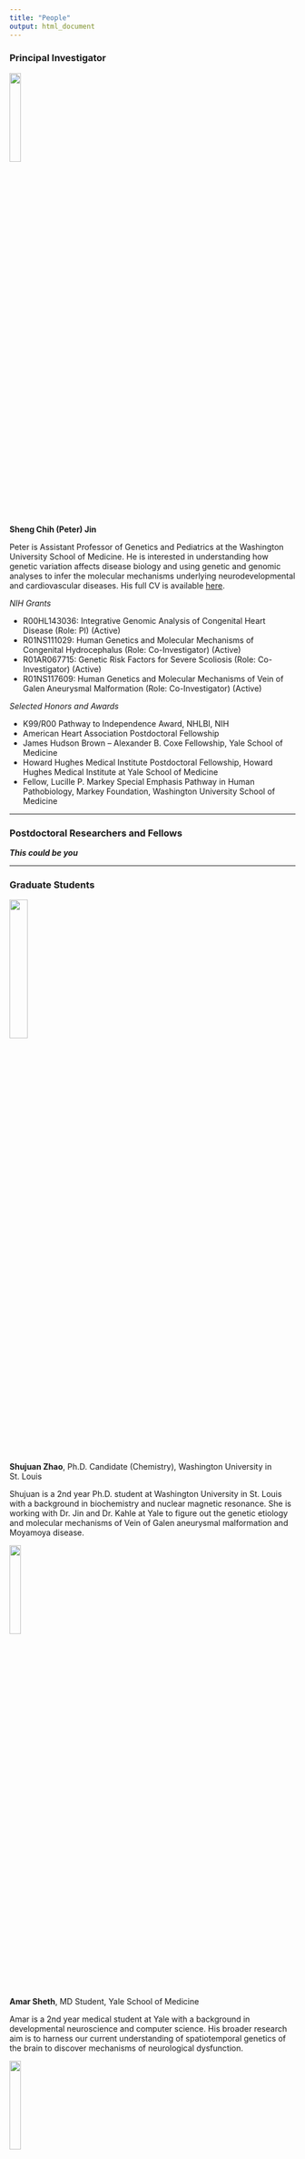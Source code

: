 ```yaml
---
title: "People"
output: html_document
---
```


### Principal Investigator

<img src="images/SJIN.png" style="width:20%; border:0; margin-right: 20px" align="top">

__Sheng Chih (Peter) Jin__

Peter is Assistant Professor of Genetics and Pediatrics at the Washington University School of Medicine. He is interested in understanding how genetic variation affects disease biology and using genetic and genomic analyses to infer the molecular mechanisms underlying neurodevelopmental and cardiovascular diseases. His full CV is available [here](files/sjin-CV-06-26-2020-Detailed-Format.pdf).

*NIH Grants*

* R00HL143036: Integrative Genomic Analysis of Congenital Heart Disease (Role: PI) (Active)
* R01NS111029: Human Genetics and Molecular Mechanisms of Congenital Hydrocephalus (Role: Co-Investigator) (Active)
* R01AR067715: Genetic Risk Factors for Severe Scoliosis (Role: Co-Investigator) (Active)
* R01NS117609: Human Genetics and Molecular Mechanisms of Vein of Galen Aneurysmal Malformation (Role: Co-Investigator) (Active)   

*Selected Honors and Awards*

* K99/R00 Pathway to Independence Award, NHLBI, NIH
* American Heart Association Postdoctoral Fellowship
* James Hudson Brown – Alexander B. Coxe Fellowship, Yale School of Medicine
* Howard Hughes Medical Institute Postdoctoral Fellowship, Howard Hughes Medical Institute at Yale School of Medicine
* Fellow, Lucille P. Markey Special Emphasis Pathway in Human Pathobiology, Markey Foundation, Washington University School of Medicine

-----

### Postdoctoral Researchers and Fellows

***This could be you***

-----

### Graduate Students

<img src="images/Zhao_S.jpg" style="width:25%; border:0; margin-right: 20px" align="top">

__Shujuan Zhao__,
Ph.D. Candidate (Chemistry), Washington University in St. Louis

Shujuan is a 2nd year Ph.D. student at Washington University in St. Louis with a background in biochemistry and nuclear magnetic resonance. She is working with Dr. Jin and Dr. Kahle at Yale to figure out the genetic etiology and molecular mechanisms of Vein of Galen aneurysmal malformation and Moyamoya disease.

<img src="images/Amar.jpg" style="width:20%; border:0; margin-right: 20px" align="top">

__Amar Sheth__,
MD Student, Yale School of Medicine

Amar is a 2nd year medical student at Yale with a background in developmental neuroscience and computer science. His broader research aim is to harness our current understanding of spatiotemporal genetics of the brain to discover mechanisms of neurological dysfunction.

<img src="images/Duy_Headshot.webp" style="width:20%; border:0; margin-right: 20px" align="top">

__Duy Phan__,
MD/Ph.D. Student, Yale School of Medicine

Duy graduated with a B.S. in Neuroscience in 2018 from Johns Hopkins University, where he was a Barry M. Goldwater Scholar, Woodrow Wilson Research Fellow, HHMI Scholar, and NIH Research Fellow. He is interested in the molecular genetic mechanisms of neural development and the pathogenesis of primary and acquired central nervous system maldevelopment. 

<img src="images/Weilai_headshot.jpg" style="width:20%; border:0; margin-right: 20px" align="top">

__Weilai Dong__,
Ph.D. Candidate, Yale School of Medicine

Weilai graduate with a B.S. in Biology in 2015 from the Zhejiang University. She was awarded a prestigious pre-doctoral fellowship from the American Heart Association. She is interested in using genomics and human genetics to identify causes of congenital disorders and cancer.

<img src="images/SKing.jpeg" style="width:20%; border:0; margin-right: 20px" align="top">

__Spencer King__,
M.Sc. Student (Computer Science), Washington University in St. Louis

Spencer graduated with a B.S. in Computer Science and Engineering from the University of Notre Dame in 2016. He has held multiple jobs in healthcare and is interested in the application of machine learning techniques to the medical field.


<img src="images/Sam.png" style="width:20%; border:0; margin-right: 20px" align="top">

__Sam Peters__,
M.Sc. Student (Bioinformatics and Computational Biology), Saint Louis University

Sam graduated with a B.S. in Biology from the Southern Illinois University Edwardsville. He is interested in implementing efficient bioinformatic pipelines, increasing efficiencies of ones already in place, and visualizing large datasets in a high-throughput manner by creating efficient code. He has a passion for homebrewing and baking bread.


-----

### Staff

<img src="images/Po-Ying-Fu.png" style="width:25%; border:0; margin-right: 20px" align="top">

__Po-Ying Fu__,
Bioinformatics Research Analyst, Washington University in St. Louis 

Po-Ying obtained her master's degree in microbiology specialized in bioinformatics from Soochow University. In her master's thesis, she performed genomics analysis and used cell biology approaches to reveal the anti-cancer ability of lipopolysaccharide binding peptides. To advance her programming skills, she completed several advanced computer science courses at 42 Silicon Valley (a software engineering school) and Ohlong College.  She loves cycling and traveling!

-----

### Rotation Students and Interns

<img src="images/jian_ryou1.jpg" style="width:25%; border:0; margin-right: 20px" align="top">

__Jian Ryou__,
Ph.D. Student (Human & Statistical Genetics), Washington University School of Medicne


-----
